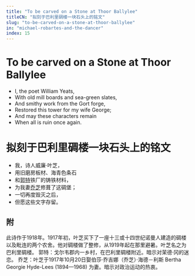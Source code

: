 ```yaml
---
title: "To be carved on a Stone at Thoor Ballylee"
titleCN: "拟刻于巴利里碉楼一块石头上的铭文"
slug: "to-be-carved-on-a-stone-at-thoor-ballylee"
in: "michael-robartes-and-the-dancer"
index: 15
---
```


<PoemContent>

<PoemSection>
<h1 style={{fontSize: "1.25em"}}> To be carved on a Stone at Thoor Ballylee</h1>

- I, the poet William Yeats,
- With old mill boards and sea-green slates,
- And smithy work from the Gort forge,
- Restored this tower for my wife George;
- And may these characters remain
- When all is ruin once again.

</PoemSection>

<PoemSection>
<h1 style={{fontSize: "1.25em"}}> 拟刻于巴利里碉楼一块石头上的铭文</h1>

- 我，诗人威廉·叶芝，
- 用旧磨房板材、海青色条石
- 和[郭特](#1)铁厂的铸铁材料，
- 为我妻[乔芝](#2)修葺了这碉堡；
- 一切再度毁灭之后，
- 但愿这些文字存留。

</PoemSection>

</PoemContent>

<PoemTranslator translator="傅浩"/>

## 附

<PoemAppendix source="叶芝诗集（增订本） 2018 ——">
<PoemFootnote>
此诗作于1918年。1917年初，叶芝买下了一座十三或十四世纪诺曼人建造的碉楼以及毗连的两个农舍。他对碉楼做了整修，从1919年起在那里避暑。叶芝名之为巴利里碉楼。
</PoemFootnote>
<PoemFootnote index={1}>
郭特：戈尔韦郡内一乡村，在巴利里碉楼附近。暗示对茉德·冈的迷恋。
</PoemFootnote>
<PoemFootnote index={2}>
乔芝：叶芝于1917年10月20日娶伯莎·乔吉娜（乔芝）·海德－利斯 Bertha Georgie Hyde-Lees (1894—1968) 为妻。暗示对政治运动的热衷。
</PoemFootnote>
</PoemAppendix>

